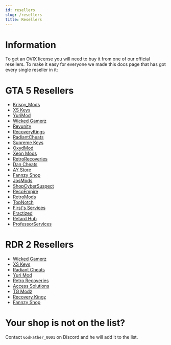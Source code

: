 ```yaml
---
id: resellers
slug: /resellers
title: Resellers
---
```


# Information

To get an OVIX license you will need to buy it from one of our official resellers.
To make it easy for everyone we made this docs page that has got every single reseller in it:

# GTA 5 Resellers

- [Krispy_Mods](https://krispymods.com/product/ovix-mod-menu/)
- [XS Keys](https://xskeys.com/?product=ovix-gta-v)
- [YuriMod](https://yurimod.com/product/ovix-gta-mod-menu/)
- [Wicked Gamerz](https://www.wickedgamerz.com/purchase-ovix)
- [Revunity](https://revunity.com/product/ovix-mod-menu/)
- [RecoveryKings](https://recoverykings.net/product/ovix/)
- [RadiantCheats](https://radiantcheats.net/index.php?id_product=59&rewrite=ovix-mod-menu&controller=product)
- [Supreme Keys](https://supremekeys.net/product/ovix//)
- [OxydMod](https://oxydmod.com/products/ovix-gta-lifetime)
- [Xeon Mods](https://xeonmods.com/shop/gta5-mod-menus/ovix-gta-v-mod-menu/)
- [RetroRecoveries](https://retrorecoveries.com/)
- [Dan Cheats](https://dancheats.xyz/)
- [AY Store](https://discord.gg/H6a9USqGya)
- [Fannzy Shop](https://fannzyshop.sellpass.io/products/Ovix)
- [JosMods](https://josmods.shop/shop/ovix-mod-menu/)
- [ShopCyberSuspect](https://shopcybersuspect.sellpass.io/)
- [RecoEmpire](https://recoempire.com/)
- [RetroMods](https://retromods.sellpass.io/products)
- [TopNotch](https://shoppy.gg/@Topnotch)
- [First's Services](https://discord.gg/JwjHEeeuCP)
- [Fractized](https://fractised.com/product/ovix-gta-v/)
- [Retard Hub](https://retardhub.mysellix.io/)
- [ProfessorServices](https://discord.gg/PVQReSUkqT)


# RDR 2 Resellers

- [Wicked Gamerz](https://www.wickedgamerz.com/ovix-rdr)
- [XS Keys](https://xskeys.com/?product=ovix-mod-menu-rdr-2-lifetime)
- [Radiant Cheats](https://radiantcheats.net/rdr2-mod-menus/139-ovix-rdr2.html)
- [Yuri Mod](https://yurimod.com/product/ovix-rdr2-mod-menu/)
- [Retro Recoveries](https://retrorecoveries.com/mod/ovix-rdr2/)
- [Access Solutions](https://www.acces2solutions.com/product-page/ovix-mod-menu-rdr2-lifetime)
- [TG Modz](https://tgmodz.com/shop/ovix-rdr-2-mod-menu/)
- [Recovery Kingz](https://recoverykings.net/product/ovix-rdr2-mod-menu/)
- [Fannzy Shop](https://fannzyshop.sellpass.io/products/Ovix-RDR-Mod-Menu)

# Your shop is not on the list?

Contact `GodFather_0001` on Discord and he will add it to the list.
